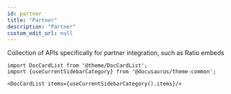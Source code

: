 ```yaml
---
id: partner
title: "Partner"
description: "Partner"
custom_edit_url: null
---
```




Collection of APIs specifically for partner integration, such as Ratio embeds



```mdx-code-block
import DocCardList from '@theme/DocCardList';
import {useCurrentSidebarCategory} from '@docusaurus/theme-common';

<DocCardList items={useCurrentSidebarCategory().items}/>
```
      